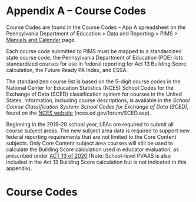 
# Appendix A – Course Codes

Course Codes are found in the Course Codes – App A spreadsheet on the Pennsylvania Department of Education \> Data and Reporting \> PIMS \> [Manuals and Calendar](https://www.education.pa.gov/DataAndReporting/PIMS/ManualsCalendar/Pages/default.aspx) page.

Each course code submitted to PIMS must be mapped to a standardized state course code; the Pennsylvania Department of Education (PDE) lists standardized courses for use in federal reporting for Act 13 Building Score calculation, the Future Ready PA Index, and ESSA.

The standardized course list is based on the 5-digit course codes in the National Center for Education Statistics (NCES) School Codes for the Exchange of Data (SCED) classification system for courses in the United States. Information, including course descriptions, is available in the *School Course Classification System: School Codes for Exchange of Data (SCED),* found on the [NCES website](http://nces.ed.gov/pubsearch/pubsinfo.asp?pubid=2007341) (nces.ed.gov/forum/SCED.asp).

Beginning in the 2019-20 school year, LEAs are required to submit all course subject areas. The new subject area data is required to support new federal reporting requirements that are not limited to the Core Content subjects. Only Core Content subject area courses will still be used to calculate the Building Score calculation used in educator evaluation, as prescribed under [ACT 13 of 2020](https://www.legis.state.pa.us/cfdocs/legis/li/uconsCheck.cfm?yr=2020&sessInd=0&act=13) (Note: School-level PVAAS is also included in the Act 13 Building Score calculation but is not indicated in this appendix).



<div>
<h1>Course Codes</h1>
<CourseDataTable />
</div>